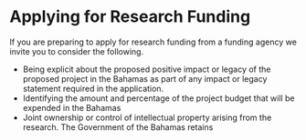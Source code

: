 # Applying for Research Funding  {-}

If you are preparing to apply for research funding from a funding agency we invite you to consider the following.

- Being explicit about the proposed positive impact or legacy of the proposed project in the Bahamas as part of any impact or legacy statement required in the application.
- Identifying the amount and percentage of the project budget that will be expended in the Bahamas
- Joint ownership or control of intellectual property arising from the research. The Government of the Bahamas retains 